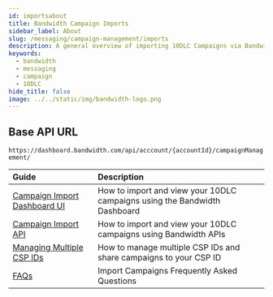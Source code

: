 ```yaml
---
id: importsabout
title: Bandwidth Campaign Imports
sidebar_label: About
slug: /messaging/campaign-management/imports
description: A general overview of importing 10DLC Campaigns via Bandwidths Campaign Imports
keywords:
  - bandwidth
  - messaging
  - campaign
  - 10DLC
hide_title: false
image: ../../static/img/bandwidth-logo.png
---
```


## Base API URL

`https://dashboard.bandwidth.com/api/acccount/{accountId}/campaignManagement/`

| Guide | Description |
|:------|:------------|
|[Campaign Import Dashboard UI](./imports/imports-ui) | How to import and view your 10DLC campaigns using the Bandwidth Dashboard |
|[Campaign Import API](./imports/imports-api) | How to import and view your 10DLC campaigns using Bandwidth APIs |
|[Managing Multiple CSP IDs](./imports/manage-multiple-csp) | How to manage multiple CSP IDs and share campaigns to your CSP ID |
|[FAQs](./imports/faq) | Import Campaigns Frequently Asked Questions |
